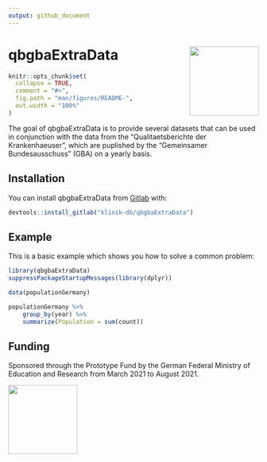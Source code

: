```yaml
---
output: github_document
---
```


<!-- README.md is generated from README.Rmd. Please edit that file -->

# qbgbaExtraData <img src='man/figures/logo.png' align="right" height="139" />

```r
knitr::opts_chunk$set(
  collapse = TRUE,
  comment = "#>",
  fig.path = "man/figures/README-",
  out.width = "100%"
)
```

<!-- badges: start -->
<!-- badges: end -->

The goal of qbgbaExtraData is to provide several datasets that can be used in conjunction with the data from the "Qualitaetsberichte der Krankenhaeuser", which are puplished by the "Gemeinsamer Bundesausschuss" (GBA) on a yearly basis.


## Installation

You can install qbgbaExtraData from [Gitlab](https://gitlab.com/klinik-db/qbgbaExtraData) with:

```r
devtools::install_gitlab("klinik-db/qbgbaExtraData")
```

## Example

This is a basic example which shows you how to solve a common problem:

```r
library(qbgbaExtraData)
suppressPackageStartupMessages(library(dplyr))

data(populationGermany)

populationGermany %>% 
    group_by(year) %>% 
    summarize(Population = sum(count))

```

## Funding

Sponsored through the Prototype Fund by the German Federal Ministry of Education and Research from March 2021 to August 2021. 

<a href='https://klinik-db.de'><img src='man/figures/BMBF_eng.png' align="left" height="139" /></a>
